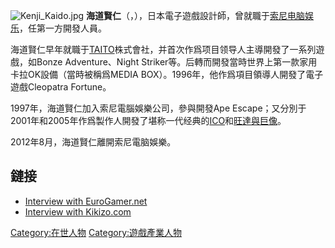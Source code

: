 {{unreferenced|time=2014-04-02T10:37:26+00:00}}
[[File:Kenji_Kaido.jpg|thumb]]
'''海道賢仁'''（{{lang-ja|'''海道 賢仁'''}}，{{bd|1969年|1月25日}}），日本電子遊戲設計師，曾就職于[[索尼电脑娱乐|索尼电脑娱乐]]，任第一方開發人員。

海道賢仁早年就職于[[TAITO|TAITO]]株式會社，并首次作爲项目领导人主導開發了一系列遊戲，如Bonze Adventure、Night Striker等。后轉而開發當時世界上第一款家用卡拉OK設備（當時被稱爲MEDIA BOX）。1996年，他作爲項目領導人開發了電子遊戲Cleopatra Fortune。

1997年，海道賢仁加入索尼電腦娛樂公司，參與開發Ape Escape；又分別于2001年和2005年作爲製作人開發了堪称一代经典的[[ICO_(游戏)|ICO]]和[[旺達與巨像|旺達與巨像]]。

2012年8月，海道賢仁離開索尼電脑娛樂。

==鏈接==
* [http://www.eurogamer.net/article.php?article_id=61572 Interview with EuroGamer.net] {{Wayback|url=http://www.eurogamer.net/article.php?article_id=61572 |date=20070930035613 }}
* [http://games.kikizo.com/features/shadowofthecolossus_interview_march05.asp Interview with Kikizo.com] {{Wayback|url=http://games.kikizo.com/features/shadowofthecolossus_interview_march05.asp |date=20061208053504 }}


{{Japan-bio-stub}}

[[Category:在世人物|Category:在世人物]]
[[Category:遊戲產業人物|Category:遊戲產業人物]]
